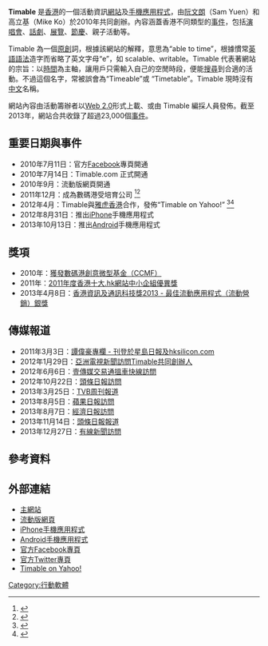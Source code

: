 {{Infobox website
| name = Timable
| location_city = [[香港|香港]]
| url = [http://timable.com/ timable.com]
| alexa = {{increase}} 25538 ({{as of|2014|07|14|alt=July 2014}})<ref name="alexa">{{cite web |url= http://www.alexa.com/siteinfo/timable.com |title= Timable.com Site Info |publisher= [[Alexa_Internet|Alexa Internet]] |accessdate= 2014-07-14 |archive-date= 2016-03-05 |archive-url= https://web.archive.org/web/20160305014636/http://www.alexa.com/siteinfo/timable.com |dead-url= no }}</ref>
| language = [[繁體中文|繁體中文]]、[[簡體中文|簡體中文]]、[[英文|英文]]
| founder = [[阮文朗|阮文朗]]
| launch_date = {{Start date and age|2010|7|14}}
}}

'''Timable''' 是[[香港|香港]]的一個活動資訊[[網站|網站]]及[[手機應用程式|手機應用程式]]，由[[阮文朗|阮文朗]]（Sam Yuen）和高立基（Mike Ko）於2010年共同創辦。內容涵蓋香港不同類型的[[事件|事件]]，包括[[演唱會|演唱會]]、[[話劇|話劇]]、[[展覽|展覽]]、[[節慶|節慶]]、親子活動等。

Timable 為一個[[原創|原創]]詞，根據該網站的解釋，意思為“able to time”，根據慣常[[英語語法|英語語法]]造字而省略了英文字母“e”，如 scalable、writable。Timable 代表著網站的宗旨：以[[時間|時間]]為主軸，讓用戶只需輸入自己的空閒時段，便能[[搜尋|搜尋]]到合適的活動。不過這個名字，常被誤會為“Timeable”或 “Timetable”。Timable 現時沒有[[中文|中文]]名稱。

網站內容由活動籌辦者以[[Web_2.0|Web 2.0]]形式上載、或由 Timable 編採人員發佈。截至2013年，網站合共收錄了超過23,000個[[事件|事件]]。

==重要日期與事件==
* 2010年7月11日：官方[[Facebook|Facebook]]專頁開通
* 2010年7月14日：Timable.com 正式開通
* 2010年9月：流動版網頁開通
* 2011年12月：成為數碼港受培育公司 <ref>{{cite web |url= http://www.cyberport.hk/zh_tw/about_cyberport/our_5_centres/entrepreneurship_centre/about_ec_incubation_programme/about_ec_incubation_programme_about_the_programme |title= 數碼港培育計劃 |accessdate= 2014-02-06 |archive-date= 2014-01-22 |archive-url= https://web.archive.org/web/20140122132917/http://www.cyberport.hk/zh_tw/about_cyberport/our_5_centres/entrepreneurship_centre/about_ec_incubation_programme/about_ec_incubation_programme_about_the_programme |dead-url= no }}</ref><ref>{{cite web |url= http://www.cyberport.hk/zh_tw/about_cyberport/our_5_centres/entrepreneurship_centre/about_ec_grantees_and_incubatees_directory/about_ec_gaid_incubatees_alumni |title= 受數碼港培育公司及畢業生 |accessdate= 2014-02-06 |archive-date= 2014-02-01 |archive-url= https://web.archive.org/web/20140201030442/http://www.cyberport.hk/zh_tw/about_cyberport/our_5_centres/entrepreneurship_centre/about_ec_grantees_and_incubatees_directory/about_ec_gaid_incubatees_alumni |dead-url= no }}</ref>
* 2012年4月：Timable與[[雅虎香港|雅虎香港]]合作，發佈“Timable on Yahoo!” <ref>{{cite news |url= http://ol.mingpao.com/cfm/style5.cfm?File=20120222/sta05/vaa3.txt |title= 明報報道雅虎香港邀Timable加盟 |accessdate= 2020-09-27 |archive-date= 2016-03-04 |archive-url= https://web.archive.org/web/20160304033112/http://ol.mingpao.com/cfm/style5.cfm?File=20120222%2Fsta05%2Fvaa3.txt |dead-url= no }}</ref><ref>{{cite news |url= http://www.wewonwon.com/pc/internet-news/616-timable-on-yahoo |title= 網上雜誌Wewonwon報道Timable與雅虎香港合作 |deadurl= yes |archiveurl= https://web.archive.org/web/20140222005142/http://www.wewonwon.com/pc/internet-news/616-timable-on-yahoo |archivedate= 2014-02-22 |accessdate= 2014-02-06 }}</ref>
* 2012年8月31日：推出[[iPhone|iPhone]]手機應用程式
* 2013年10月13日：推出[[Android|Android]]手機應用程式

==獎項==
* 2010年：[http://www.cyberport.hk/campaign/cyberlink/vol031/detail_page_6.html 獲發數碼港創意微型基金（CCMF）]{{Wayback|url=http://www.cyberport.hk/campaign/cyberlink/vol031/detail_page_6.html |date=20140520083855 }}
* 2011年：[https://web.archive.org/web/20140222054718/http://www.top10award.hk/chi/award2011.html 2011年度香港十大.hk網站中小企組優異獎]
* 2013年4月8日：[https://web.archive.org/web/20130613154111/http://mediafiles.globalshowroom.com/hkictawards/doc_pdf/2013update/08_MA_CategoryProgramme.pdf 香港資訊及通訊科技獎2013 - 最佳流動應用程式（流動營銷）銀獎]

==傳媒報道==
* 2011年3月3日：[http://www.hksilicon.com/kb/articles/21427 譚偉豪專欄 - 刊登於星島日報及hksilicon.com]{{Wayback|url=http://www.hksilicon.com/kb/articles/21427 |date=20140308064406 }}
* 2012年1月29日：[http://www.youtube.com/watch?v=I8xyXRAsOtM 亞洲電視新聞訪問Timable共同創辦人]{{Wayback|url=http://www.youtube.com/watch?v=I8xyXRAsOtM |date=20140630063003 }}
* 2012年6月6日：[http://hk.tradingauto.nextmedia.com/article/1063/16395849 壹傳媒交易通搵車快線訪問]{{Wayback|url=http://hk.tradingauto.nextmedia.com/article/1063/16395849 |date=20140223000253 }}
* 2012年10月22日：[http://news.stheadline.com/dailynews/headline_news_detail_columnist.asp?id=211484&section_name=wtt&kw=61 頭條日報訪問]{{Wayback|url=http://news.stheadline.com/dailynews/headline_news_detail_columnist.asp?id=211484&section_name=wtt&kw=61 |date=20140222140639 }}
* 2013年3月25日：[http://timable.com/event/109134 TVB周刊報道]{{Wayback|url=http://timable.com/event/109134 |date=20140205015708 }}
* 2013年8月5日：[http://hk.apple.nextmedia.com/financeestate/art/20130805/18364043 蘋果日報訪問]{{Wayback|url=http://hk.apple.nextmedia.com/financeestate/art/20130805/18364043 |date=20140125102134 }}
* 2013年8月7日：[http://lifestyle.etnet.com.hk/column/index.php/management/executive/19209 經濟日報訪問]{{Wayback|url=http://lifestyle.etnet.com.hk/column/index.php/management/executive/19209 |date=20140219072024 }}
* 2013年11月14日：[http://news.stheadline.com/dailynews/headline_news_detail_columnist.asp?id=262591&section_name=wtt&kw=306 頭條日報報道]{{Wayback|url=http://news.stheadline.com/dailynews/headline_news_detail_columnist.asp?id=262591&section_name=wtt&kw=306 |date=20140222140636 }}
* 2013年12月27日：[http://www.youtube.com/watch?v=kc0vMCwkZRA 有線新聞訪問]{{Wayback|url=http://www.youtube.com/watch?v=kc0vMCwkZRA |date=20140630063006 }}

==參考資料==
{{reflist}}

==外部連結==
* [http://timable.com/ 主網站]{{Wayback|url=http://timable.com/ |date=20140205023325 }}
* [http://m.timable.com/ 流動版網頁]{{Wayback|url=http://m.timable.com/ |date=20140207064551 }}
* [https://itunes.apple.com/hk/app/timable/id554929164?mt=8 iPhone手機應用程式]{{Wayback|url=https://itunes.apple.com/hk/app/timable/id554929164?mt=8 |date=20140403010109 }}
* [https://play.google.com/store/apps/details?id=com.timable.app Android手機應用程式]{{Wayback|url=https://play.google.com/store/apps/details?id=com.timable.app |date=20140309090018 }}
* [https://www.facebook.com/timable.hk 官方Facebook專頁]{{Wayback|url=https://www.facebook.com/timable.hk |date=20180216050843 }}
* [https://twitter.com/timable_hk 官方Twitter專頁]{{Wayback|url=https://twitter.com/timable_hk |date=20140220213320 }}
* [https://web.archive.org/web/20140218081743/http://hk.lifestyle.yahoo.com/timable/ Timable on Yahoo!]

[[Category:行動軟體|Category:行動軟體]]